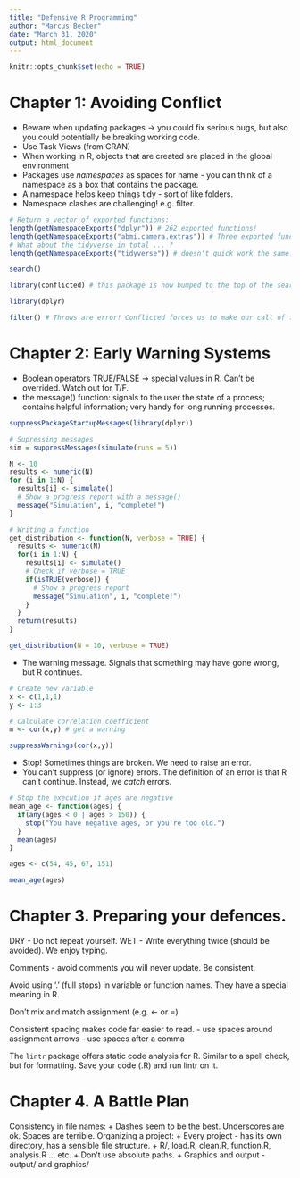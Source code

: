 ```yaml
---
title: "Defensive R Programming"
author: "Marcus Becker"
date: "March 31, 2020"
output: html_document
---
```


```r
knitr::opts_chunk$set(echo = TRUE)
```

# Chapter 1: Avoiding Conflict

- Beware when updating packages -> you could fix serious bugs, but also you could potentially be breaking working code.
- Use Task Views (from CRAN)
- When working in R, objects that are created are placed in the global environment
- Packages use *namespaces* as spaces for name - you can think of a namespace as a box that contains the package.
- A namespace helps keep things tidy - sort of like folders.
- Namespace clashes are challenging! e.g. filter.

```r

# Return a vector of exported functions:
length(getNamespaceExports("dplyr")) # 262 exported functions!
length(getNamespaceExports("abmi.camera.extras")) # Three exported functions :/ lol.
# What about the tidyverse in total ... ?
length(getNamespaceExports("tidyverse")) # doesn't quick work the same. 

search()

library(conflicted) # this package is now bumped to the top of the search path.

library(dplyr)

filter() # Throws are error! Conflicted forces us to make our call of filter explicit, ie dplyr::filter or stats::filter

```

# Chapter 2: Early Warning Systems

- Boolean operators TRUE/FALSE -> special values in R. Can't be overrided. Watch out for T/F.
- the message() function: signals to the user the state of a process; contains helpful information; very handy for long running processes.

```r

suppressPackageStartupMessages(library(dplyr))

# Supressing messages
sim = suppressMessages(simulate(runs = 5))

N <- 10
results <- numeric(N)
for (i in 1:N) {
  results[i] <- simulate()
  # Show a progress report with a message()
  message("Simulation", i, "complete!")
}

# Writing a function
get_distribution <- function(N, verbose = TRUE) {
  results <- numeric(N)
  for(i in 1:N) {
    results[i] <- simulate()
    # Check if verbose = TRUE
    if(isTRUE(verbose)) {
      # Show a progress report
      message("Simulation", i, "complete!")
    }
  }
  return(results)
}

get_distribution(N = 10, verbose = TRUE)

```

- The warning message. Signals that something may have gone wrong, but R continues. 

```r

# Create new variable
x <- c(1,1,1)
y <- 1:3

# Calculate correlation coefficient
m <- cor(x,y) # get a warning

suppressWarnings(cor(x,y))

```

- Stop! Sometimes things are broken. We need to raise an error.
- You can't suppress (or ignore) errors. The definition of an error is that R can't continue. Instead, we *catch* errors.

```r

# Stop the execution if ages are negative
mean_age <- function(ages) {
  if(any(ages < 0 | ages > 150)) {
    stop("You have negative ages, or you're too old.")
  }
  mean(ages)
}

ages <- c(54, 45, 67, 151)

mean_age(ages)

```

# Chapter 3. Preparing your defences.

DRY - Do not repeat yourself. 
WET - Write everything twice (should be avoided). We enjoy typing. 

Comments - avoid comments you will never update. Be consistent.

Avoid using '.' (full stops) in variable or function names. They have a special meaning in R.

Don't mix and match assignment (e.g. <- or =)

Consistent spacing makes code far easier to read.
- use spaces around assignment arrows
- use spaces after a comma

The `lintr` package offers static code analysis for R. Similar to a spell check, but for formatting. Save your code (.R) and run lintr on it.

# Chapter 4. A Battle Plan

Consistency in file names: 
+ Dashes seem to be the best. Underscores are ok. Spaces are terrible.
Organizing a project:
+ Every project - has its own directory, has a sensible file structure.
+ R/, load.R, clean.R, function.R, analysis.R ... etc. 
+ Don't use absolute paths. 
+ Graphics and output - output/ and graphics/










